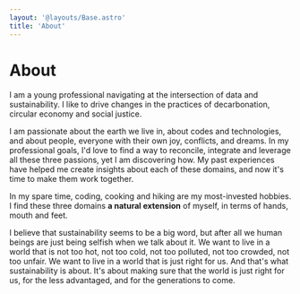 ```yaml
---
layout: '@layouts/Base.astro'
title: 'About'
---
```


# About

I am a young professional navigating at the intersection of data and sustainability. I like to drive changes in the practices of decarbonation, circular economy and social justice. 

I am passionate about the earth we live in, about codes and technologies, and about people, everyone with their own joy, conflicts, and dreams. In my professional goals, I'd love to find a way to reconcile, integrate and leverage all these three passions, yet I am discovering how. My past experiences have helped me create insights about each of these domains, and now it's time to make them work together.

In my spare time, coding, cooking and hiking are my most-invested hobbies. I find these three domains **a natural extension** of myself, in terms of hands, mouth and feet. 

I believe that sustainability seems to be a big word, but after all we human beings are just being selfish when we talk about it. We want to live in a world that is not too hot, not too cold, not too polluted, not too crowded, not too unfair. We want to live in a world that is just right for us. And that's what sustainability is about. It's about making sure that the world is just right for us, for the less advantaged, and for the generations to come.